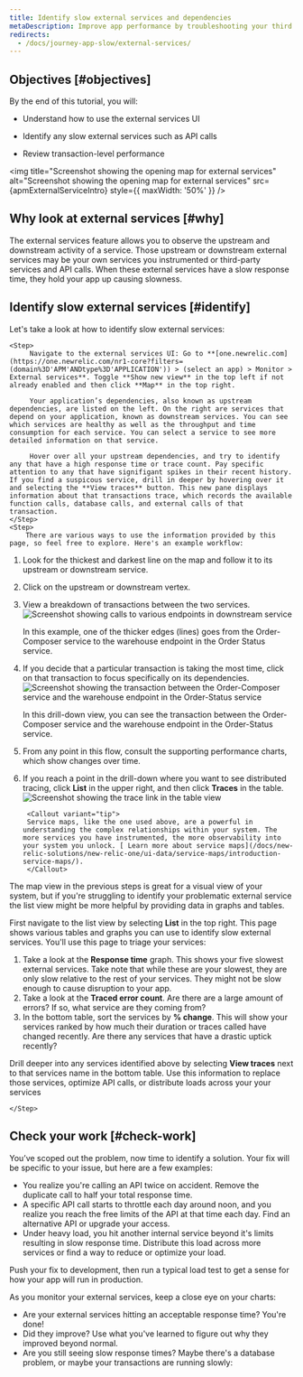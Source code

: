 ```yaml
---
title: Identify slow external services and dependencies
metaDescription: Improve app performance by troubleshooting your third party services with the New Relic external services UI.
redirects:
  - /docs/journey-app-slow/external-services/
---
```






## Objectives [#objectives]

<SideBySide>
    <Side>
By the end of this tutorial, you will:

* Understand how to use the external services UI
* Identify any slow external services such as API calls
* Review transaction-level performance

    </Side>
    <Side>
<img
  title="Screenshot showing the opening map for external services"
  alt="Screenshot showing the opening map for external services"
  src={apmExternalServiceIntro}
  style={{ maxWidth: '50%' }}
/>
    </Side>
</SideBySide>


## Why look at external services [#why]

The external services feature allows you to observe the upstream and downstream activity of a service. Those upstream or downstream external services may be your own services you instrumented or third-party services and API calls. When these external services have a slow response time, they hold your app up causing slowness.


## Identify slow external services [#identify]

Let's take a look at how to identify slow external services:

<Steps>

    <Step>
         Navigate to the external services UI: Go to **[one.newrelic.com](https://one.newrelic.com/nr1-core?filters=(domain%3D'APM'ANDtype%3D'APPLICATION')) > (select an app) > Monitor > External services**. Toggle **Show new view** in the top left if not already enabled and then click **Map** in the top right.

         Your application’s dependencies, also known as upstream dependencies, are listed on the left. On the right are services that depend on your application, known as downstream services. You can see which services are healthy as well as the throughput and time consumption for each service. You can select a service to see more detailed information on that service.

         Hover over all your upstream dependencies, and try to identify any that have a high response time or trace count. Pay specific attention to any that have signifigant spikes in their recent history. If you find a suspicous service, drill in deeper by hovering over it and selecting the **View traces** button. This new pane displays information about that transactions trace, which records the available function calls, database calls, and external calls of that transaction. 
    </Step>
    <Step>
        There are various ways to use the information provided by this page, so feel free to explore. Here's an example workflow:

1. Look for the thickest and darkest line on the map and follow it to its upstream or downstream service.
2. Click on the upstream or downstream vertex.
3. View a breakdown of transactions between the two services.
   <img title="Screenshot showing calls to various endpoints in downstream service" alt="Screenshot showing calls to various endpoints in downstream service" src={apmExternalServicesDownstream}/>
   <figcaption>In this example, one of the thicker edges (lines) goes from the Order-Composer service to the warehouse endpoint in the Order Status service.</figcaption>
4. If you decide that a particular transaction is taking the most time, click on that transaction to focus specifically on its dependencies.
   <img title="Screenshot showing the transaction between the Order-Composer service and the warehouse endpoint in the Order-Status service" alt="Screenshot showing the transaction between the Order-Composer service and the warehouse endpoint in the Order-Status service" src={apmExternalServicesSpecificTransaction}/>
   <figcaption>In this drill-down view, you can see the transaction between the Order-Composer service and the warehouse endpoint in the Order-Status service.</figcaption>
5. From any point in this flow, consult the supporting performance charts, which show changes over time.
6. If you reach a point in the drill-down where you want to see distributed tracing, click **List** in the upper right, and then click **Traces** in the table.
   <img title="Screenshot showing the trace link in the table view" alt="Screenshot showing the trace link in the table view" src={apmExternalServicesLinkTable}/>

        <Callout variant="tip">
        Service maps, like the one used above, are a powerful in understanding the complex relationships within your system. The more services you have instrumented, the more observability into your system you unlock. [ Learn more about service maps](/docs/new-relic-solutions/new-relic-one/ui-data/service-maps/introduction-service-maps/).
        </Callout>

    </Step>

    <Step>

The map view in the previous steps is great for a visual view of your system, but if you're struggling to identify your problematic external service the list view might be more helpful by providing data in graphs and tables.

First navigate to the list view by selecting **List** in the top right. This page shows various tables and graphs you can use to identify slow external services. You'll use this page to triage your services:

1. Take a look at the **Response time** graph. This shows your five slowest external services. Take note that while these are your slowest, they are only slow relative to the rest of your services. They might not be slow enough to cause disruption to your app. 
2. Take a look at the **Traced error count**. Are there are a large amount of errors? If so, what service are they coming from?
3. In the bottom table, sort the services by **% change**. This will show your services ranked by how much their duration or traces called have changed recently. Are there any services that have a drastic uptick recently? 

Drill deeper into any services identified above by selecting **View traces** next to that services name in the bottom table. Use this information to replace those services, optimize API calls, or distribute loads across your your services

    </Step>
    
</Steps>


## Check your work [#check-work]

You’ve scoped out the problem, now time to identify a solution. Your fix will be specific to your issue, but here are a few examples:

* You realize you're calling an API twice on accident. Remove the duplicate call to half your total response time.
* A specific API call starts to throttle each day around noon, and you realize you reach the free limits of the API at that time each day. Find an alternative API or upgrade your access.
* Under heavy load, you hit another internal service beyond it's limits resulting in slow response time. Distribute this load across more services or find a way to reduce or optimize your load.

Push your fix to development, then run a typical load test to get a sense for how your app will run in production. 

As you monitor your external services, keep a close eye on your charts: 

* Are your external services hitting an acceptable response time? You're done!
* Did they improve? Use what you've learned to figure out why they improved beyond normal. 
* Are you still seeing slow response times? Maybe there's a database problem, or maybe your transactions are running slowly:


<DocTiles numbered>
  <DocTile title='Prepare to triage your application' path="/docs/journey-app-slow/root-causes" ></DocTile>
  <DocTile title='Identify problematic transactions' path="/docs/journey-app-slow/problematic-transactions" ></DocTile>
</DocTiles>

<DocTiles>
  <DocTile title='Identify slow database queries' number='3' path="/docs/journey-app-slow/slow-database-queries" ></DocTile>
  <DocTile title='Identify slow external services' number='4' label={{text: 'Current doc', color: '#FCD672'}} path="/docs/journey-app-slow/external-services" ></DocTile>
  <DocTile title='Create performance benchmarks' number='5' path="/docs/journey-app-slow/create-benchmarks/" ></DocTile>
</DocTiles>